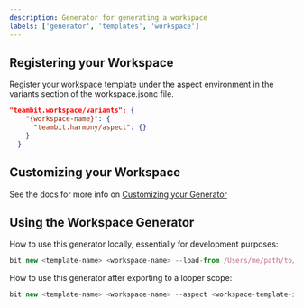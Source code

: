 ```yaml
---
description: Generator for generating a workspace
labels: ['generator', 'templates', 'workspace']
---
```


## Registering your Workspace

Register your workspace template under the aspect environment in the variants section of the workspace.jsonc file.

```json
"teambit.workspace/variants": {
    "{workspace-name}": {
      "teambit.harmony/aspect": {}
    }
  }
```

## Customizing your Workspace

See the docs for more info on [Customizing your Generator](https://harmony-docs.bit.dev/extending-bit/creating-a-custom-workspace-generator)

## Using the Workspace Generator

How to use this generator locally, essentially for development purposes:

```js
bit new <template-name> <workspace-name> --load-from /Users/me/path/to/this/dir --aspect <workspace-template-id>
```

How to use this generator after exporting to a looper scope:

```js
bit new <template-name> <workspace-name> --aspect <workspace-template-id>
```
